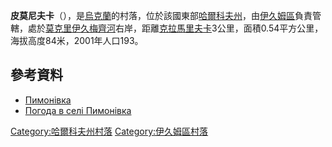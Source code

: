 {{coord|49|14|31|N|37|15|41|E|scale:100000_region:UA|display=title}}

'''皮莫尼夫卡'''（{{lang-uk|Пимонівка}}），是[[烏克蘭|烏克蘭]]的村落，位於該國東部[[哈爾科夫州|哈爾科夫州]]，由[[伊久姆區|伊久姆區]]負責管轄，處於[[莫克里伊久梅齊河|莫克里伊久梅齊河]]右岸，距離[[克拉馬里夫卡_(伊久姆區)|克拉馬里夫卡]]3公里，面積0.54平方公里，海拔高度84米，2001年人口193。

==參考資料==
* [http://w1.c1.rada.gov.ua/pls/z7502/A005?rdat1=09.01.2009&rf7571=33277 Пимонівка]
* [http://weather.in.ua/ua/har'kovskaja/20374 Погода в селі Пимонівка] {{Wayback|url=http://weather.in.ua/ua/har%27kovskaja/20374 |date=20210513141359 }}

{{DEFAULTSORT:Пимонівка}}
[[Category:哈爾科夫州村落|Category:哈爾科夫州村落]]
[[Category:伊久姆區村落|Category:伊久姆區村落]]


{{Kharkiv-geo-stub}}